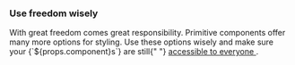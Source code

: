### Use freedom wisely

<p>
  With great freedom comes great responsibility. Primitive components offer many more options for
  styling. Use these options wisely and make sure your {`${props.component}s`} are still{" "}
  <a href="/foundation/accessibility/#ensure-proper-color-contrast" aria-label="color-contrast">
    accessible to everyone
  </a>
  .
</p>
